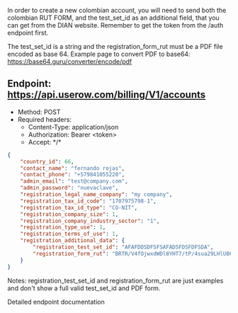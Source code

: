 In order to create a new colombian account, you will need to send both the colombian RUT FORM, and the test_set_id as an additional field,
 that you can get from the DIAN website. Remember to get the token from the /auth endpoint first.

The test_set_id is a string and the registration_form_rut must be a PDF file encoded as base 64.
Example page to convert PDF to base64: https://base64.guru/converter/encode/pdf

## Endpoint: https://api.userow.com/billing/V1/accounts
* Method: POST
* Required headers:
    * Content-Type: application/json
    * Authorization: Bearer \<token\>
    * Accept: \*/\*

```json
{
    "country_id": 66,
    "contact_name": "fernando rojas",
    "contact_phone": "+579841055220",
    "admin_email": "test@company.com",
    "admin_password": "nuevaclave",
    "registration_legal_name_company": "my company",
    "registration_tax_id_code": "1707975798-1",
    "registration_tax_id_type": "CO-NIT",
    "registration_company_size": 1,
    "registration_company_industry_sector": "1",
    "registration_type_use": 1,
    "registration_terms_of_use": 1,
    "registration_additional_data": {
        "registration_test_set_id": "AFAFDDSDFSFSAFADSFDSFDFSDA",
        "registration_form_rut": "BRTR/V4fOjwxdWDl8YHT7/tP/4sua29LHlU86L9PcdPlrmoR/6YAF/0YkERyCg..."
    }
}
```


Notes: registration_test_set_id and registration_form_rut are just examples and don't show a full valid test_set_id and PDF form.

<CardGroup cols={1}>
    <Card
        title="API Reference POST /accounts"
        icon="terminal"
        href="/api-reference/endpoint/create-a-new-account"
    >
        Detailed endpoint documentation
    </Card>
</CardGroup>